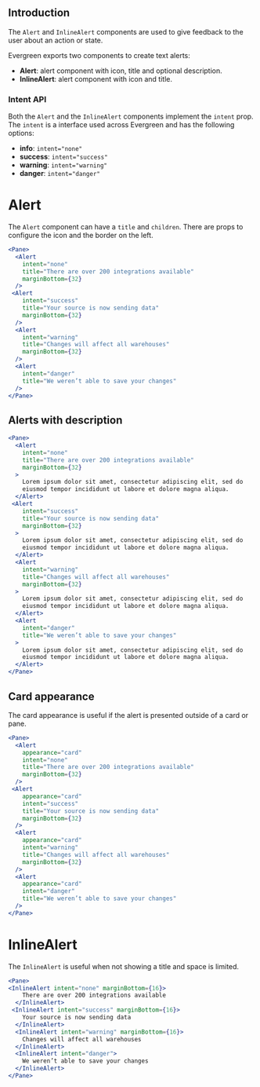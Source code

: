 
## Introduction

The `Alert` and `InlineAlert` components are used to give feedback
to the user about an action or state.

Evergreen exports two components to create text alerts:

* **Alert**: alert component with icon, title and optional description.
* **InlineAlert**: alert component with icon and title.

### Intent API

Both the `Alert` and the `InlineAlert` components implement the `intent` prop.
The `intent` is a interface used across Evergreen and has the following options:

* **info**: `intent="none"`
* **success**:  `intent="success"`
* **warning**: `intent="warning"`
* **danger**: `intent="danger"`

# Alert

The `Alert` component can have a `title` and `children`. 
There are props to configure the icon and the border on the left.

```jsx
<Pane>
  <Alert
    intent="none"
    title="There are over 200 integrations available"
    marginBottom={32}
  />
 <Alert
    intent="success"
    title="Your source is now sending data"
    marginBottom={32}
  />
  <Alert
    intent="warning"
    title="Changes will affect all warehouses"
    marginBottom={32}
  />
  <Alert
    intent="danger"
    title="We weren’t able to save your changes"
  />
</Pane>
```

## Alerts with description

```jsx
<Pane>
  <Alert
    intent="none"
    title="There are over 200 integrations available"
    marginBottom={32}
  >
    Lorem ipsum dolor sit amet, consectetur adipiscing elit, sed do
    eiusmod tempor incididunt ut labore et dolore magna aliqua.
  </Alert>
 <Alert
    intent="success"
    title="Your source is now sending data"
    marginBottom={32}
  >
    Lorem ipsum dolor sit amet, consectetur adipiscing elit, sed do
    eiusmod tempor incididunt ut labore et dolore magna aliqua.
  </Alert>
  <Alert
    intent="warning"
    title="Changes will affect all warehouses"
    marginBottom={32}
  >
    Lorem ipsum dolor sit amet, consectetur adipiscing elit, sed do
    eiusmod tempor incididunt ut labore et dolore magna aliqua.
  </Alert>
  <Alert
    intent="danger"
    title="We weren’t able to save your changes"
  >
    Lorem ipsum dolor sit amet, consectetur adipiscing elit, sed do
    eiusmod tempor incididunt ut labore et dolore magna aliqua.
  </Alert>
</Pane>
```

## Card appearance

The card appearance is useful if the alert is presented outside of a card or pane.

```jsx
<Pane>
  <Alert
    appearance="card"
    intent="none"
    title="There are over 200 integrations available"
    marginBottom={32}
  />
 <Alert
    appearance="card"
    intent="success"
    title="Your source is now sending data"
    marginBottom={32}
  />
  <Alert
    appearance="card"
    intent="warning"
    title="Changes will affect all warehouses"
    marginBottom={32}
  />
  <Alert
    appearance="card"
    intent="danger"
    title="We weren’t able to save your changes"
  />
</Pane>
```

# InlineAlert

The `InlineAlert` is useful when not showing a title and space is limited. 

```jsx
<Pane>
<InlineAlert intent="none" marginBottom={16}>
    There are over 200 integrations available
  </InlineAlert>
 <InlineAlert intent="success" marginBottom={16}>
    Your source is now sending data
  </InlineAlert>
  <InlineAlert intent="warning" marginBottom={16}>
    Changes will affect all warehouses
  </InlineAlert>
  <InlineAlert intent="danger">
    We weren’t able to save your changes
  </InlineAlert>
</Pane>
```


<PropsTable of="Alert" />